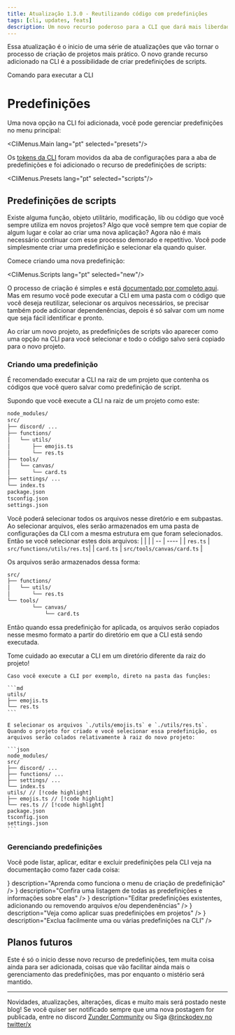 ```yaml
---
title: Atualização 1.3.0 - Reutilizando código com predefinições
tags: [cli, updates, feats]
description: Um novo recurso poderoso para a CLI que dará mais liberdade de customização de projetos
---
```


Essa atualização é o inicio de uma série de atualizações que vão tornar o processo de criação de projetos mais prático. O novo grande recurso adicionado na CLI é a possibilidade de criar predefinições de scripts.

Comando para executar a CLI

<CliCommand packageName="constatic@latest" />

# Predefinições

Uma nova opção na CLI foi adicionada, você pode gerenciar predefinições no menu principal:

<CliMenus.Main lang="pt" selected="presets"/>

Os [tokens da CLI](/docs/presets/tokens) foram movidos da aba de configurações para a aba de predefinições e foi adicionado o recurso de predefinições de scripts:

<CliMenus.Presets lang="pt" selected="scripts"/>

## Predefinições de scripts

Existe alguma função, objeto utilitário, modificação, lib ou código que você sempre utiliza em novos projetos? Algo que você sempre tem que copiar de algum lugar e colar ao criar uma nova aplicação? Agora não é mais necessário continuar com esse processo demorado e repetitivo. Você pode simplesmente criar uma predefinição e selecionar ela quando quiser.

Comece criando uma nova predefinição:

<CliMenus.Scripts lang="pt" selected="new"/>

O processo de criação é simples e está [documentado por completo aqui](/docs/presets/scripts/new). Mas em resumo você pode executar a CLI em uma pasta com o código que você deseja reutilizar, selecionar os arquivos necessários, se precisar também pode adicionar dependenências, depois é só salvar com um nome que seja fácil identificar e pronto.

Ao criar um novo projeto, as predefinições de scripts vão aparecer como uma opção na CLI para você selecionar e todo o código salvo será copiado para o novo projeto.

### Criando uma predefinição

<Callout type="info">
    É recomendado executar a CLI na raiz de um projeto que contenha os códigos que você quero salvar como predefinição de script.
</Callout>

Supondo que você execute a CLI na raiz de um projeto como este:
```md
node_modules/
src/
├── discord/ ...
├── functions/
│   └── utils/
│       ├── emojis.ts
│       └── res.ts
├── tools/
│   └── canvas/
│       └── card.ts
├── settings/ ...
└── index.ts
package.json
tsconfig.json
settings.json
```

Você poderá selecionar todos os arquivos nesse diretório e em subpastas.
Ao selecionar arquivos, eles serão armazenados em uma pasta de configurações da CLI com a mesma estrutura em que foram selecionados.
Então se você selecionar estes dois arquivos:
| | |
| -- | ---- |
| `res.ts` | `src/functions/utils/res.ts`|
| `card.ts` | `src/tools/canvas/card.ts` |

Os arquivos serão armazenados dessa forma:

```md
src/
├── functions/
│   └── utils/
│       └── res.ts
└── tools/
        └── canvas/
            └── card.ts
```

Então quando essa predefinição for aplicada, os arquivos serão copiados nesse mesmo formato a partir do diretório em que a CLI está sendo executada.

<Callout type="danger">
    Tome cuidado ao executar a CLI em um diretório diferente da raiz do projeto!

    Caso você execute a CLI por exemplo, direto na pasta das funções:

    ```md
    utils/
    ├── emojis.ts
    └── res.ts
    ```

    E selecionar os arquivos `./utils/emojis.ts` e `./utils/res.ts`. Quando o projeto for criado e você selecionar essa predefinição, os arquivos serão colados relativamente à raiz do novo projeto:

    ```json
    node_modules/
    src/
    ├── discord/ ...
    ├── functions/ ...
    ├── settings/ ...
    └── index.ts
    utils/ // [!code highlight]
    ├── emojis.ts // [!code highlight]
    └── res.ts // [!code highlight]
    package.json
    tsconfig.json
    settings.json
    ```
</Callout>

### Gerenciando predefinições

Você pode listar, aplicar, editar e excluir predefinições pela CLI veja na documentação como fazer cada coisa:

<Cards className="lg:grid-cols-3">
	<Card
		href="/docs/presets/scripts/new"
		title="Criar predefinição"
		icon={<icons.HiDocumentPlus/>}
		description="Aprenda como funciona o menu de criação de predefinição"
	/>
	<Card
		href="/docs/presets/scripts/list"
		title="Listar todas as predefinições"
		icon={<icons.FaRegListAlt/>}
		description="Confira uma listagem de todas as predefinições e informações sobre elas"
	/>
	<Card
		href="/docs/presets/scripts/edit"
		title="Editar predefinição"
		icon={<icons.MdModeEdit/>}
		description="Editar predefinições existentes, adicionando ou removendo arquivos e/ou dependenências"
	/>
	<Card
		href="/docs/presets/scripts/apply"
		title="Aplicar predefinições"
		icon={<icons.FaFileDownload/>}
		description="Veja como aplicar suas predefinições em projetos"
	/>
	<Card
		href="/docs/presets/scripts/delete"
		title="Excluir predefinições"
		icon={<icons.FaTrashAlt/>}
		description="Exclua facilmente uma ou várias predefinições na CLI"
	/>
</Cards>

## Planos futuros

Este é só o inicio desse novo recurso de predefinições, tem muita coisa ainda para ser adicionada, coisas que vão facilitar ainda mais o gerenciamento das predefinições, mas por enquanto o mistério será mantido.

---

Novidades, atualizações, alterações, dicas e muito mais será postado neste blog! Se você quiser ser notificado sempre que uma nova postagem for publicada, entre no discord [Zunder Community](http://discord.gg/tTu8dGN) ou Siga [@rinckodev no twitter/x](https://x.com/rinckodev)